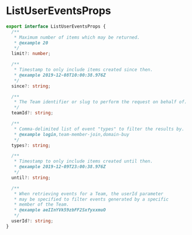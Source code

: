 # ListUserEventsProps

```typescript
export interface ListUserEventsProps {
  /**
   * Maximum number of items which may be returned.
   * @example 20
   */
  limit?: number;

  /**
   * Timestamp to only include items created since then.
   * @example 2019-12-08T10:00:38.976Z
   */
  since?: string;

  /**
   * The Team identifier or slug to perform the request on behalf of.
   */
  teamId?: string;

  /**
   * Comma-delimited list of event "types" to filter the results by.
   * @example login,team-member-join,domain-buy
   */
  types?: string;

  /**
   * Timestamp to only include items created until then.
   * @example 2019-12-09T23:00:38.976Z
   */
  until?: string;

  /**
   * When retrieving events for a Team, the userId parameter
   * may be specified to filter events generated by a specific
   * member of the Team.
   * @example aeIInYVk59zbFF2SxfyxxmuO
   */
  userId?: string;
}
```
